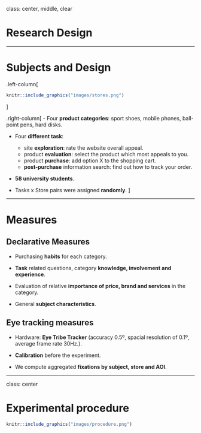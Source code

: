 class: center, middle, clear

# Research Design

---

# Subjects and Design

.left-column[ 

```r
knitr::include_graphics("images/stores.png")
```
]

.right-column[ 
- Four **product categories**: sport shoes, mobile phones, ball-point pens, hard disks.

- Four **different task**: 
  - site **exploration**: rate the website overall appeal.
  - product **evaluation**: select the product which most appeals to you.
  - product **purchase**: add option X to the shopping cart.
  - **post-purchase** information search: find out how to track your order.

- **58 university students**.

- Tasks x Store pairs were assigned **randomly**.
]

---

# Measures


## Declarative Measures

- Purchasing **habits** for each category.

- **Task** related questions, category **knowledge, involvement and experience**.

- Evaluation of relative **importance of price, brand and services** in the category.

- General **subject characteristics**.

## Eye tracking measures

- Hardware: **Eye Tribe Tracker** (accuracy 0.5º, spacial resolution of 0.1º, average frame rate 30Hz.).

- **Calibration** before the experiment.

- We compute aggregated **fixations by subject, store and AOI**.



---
class: center

# Experimental procedure



```r
knitr::include_graphics("images/procedure.png")
```


